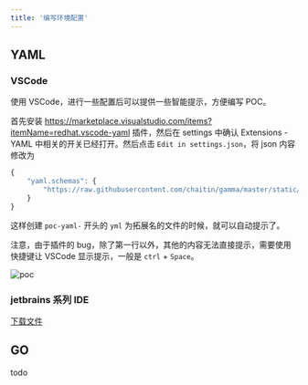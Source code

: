 ```yaml
---
title: '编写环境配置'
---
```


## YAML

### VSCode

使用 VSCode，进行一些配置后可以提供一些智能提示，方便编写 POC。

首先安装 https://marketplace.visualstudio.com/items?itemName=redhat.vscode-yaml 插件，然后在 settings 中确认 Extensions - YAML 中相关的开关已经打开。然后点击 `Edit in settings.json`，将 json 内容修改为

```javascript
{
    "yaml.schemas": {
        "https://raw.githubusercontent.com/chaitin/gamma/master/static/schema/schema-v2.json": ["fingerprint-yaml-*.yml", "poc-yaml-*.yml"]
    }
}
```

这样创建 `poc-yaml-` 开头的 `yml` 为拓展名的文件的时候，就可以自动提示了。

注意，由于插件的 bug，除了第一行以外，其他的内容无法直接提示，需要使用快捷键让 VSCode 显示提示，一般是 `ctrl` + `Space`。

![poc](../assets/poc/poc.gif)

### jetbrains 系列 IDE

[下载文件](https://raw.githubusercontent.com/chaitin/gamma/master/static/schema/schema.json)

## GO

todo